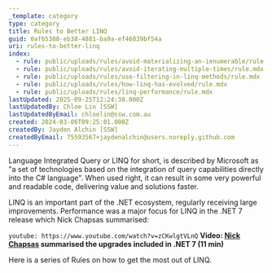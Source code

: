 ```yaml
---
_template: category
type: category
title: Rules to Better LINQ
guid: 0af65388-eb38-4881-ba9a-ef46039bf54a
uri: rules-to-better-linq
index:
  - rule: public/uploads/rules/avoid-materializing-an-ienumerable/rule.mdx
  - rule: public/uploads/rules/avoid-iterating-multiple-times/rule.mdx
  - rule: public/uploads/rules/use-filtering-in-linq-methods/rule.mdx
  - rule: public/uploads/rules/how-linq-has-evolved/rule.mdx
  - rule: public/uploads/rules/linq-performance/rule.mdx
lastUpdated: 2025-09-25T12:24:38.000Z
lastUpdatedBy: Chloe Lin [SSW]
lastUpdatedByEmail: chloelin@ssw.com.au
created: 2024-03-06T09:25:01.000Z
createdBy: Jayden Alchin [SSW]
createdByEmail: 75593567+jaydenalchin@users.noreply.github.com
---
```


Language Integrated Query or LINQ for short, is described by Microsoft as "a set of technologies based on the integration of query capabilities directly into the C# language".
When used right, it can result in some very powerful and readable code, delivering value and solutions faster.

LINQ is an important part of the .NET ecosystem, regularly receiving large improvements.
Performance was a major focus for LINQ in the .NET 7 release which Nick Chapsas summarised:

`youtube: https://www.youtube.com/watch?v=zCKwlgtVLnQ`
**Video: [Nick Chapsas](https://www.youtube.com/@nickchapsas) summarised the upgrades included in .NET 7 (11 min)**

Here is a series of Rules on how to get the most out of LINQ.

